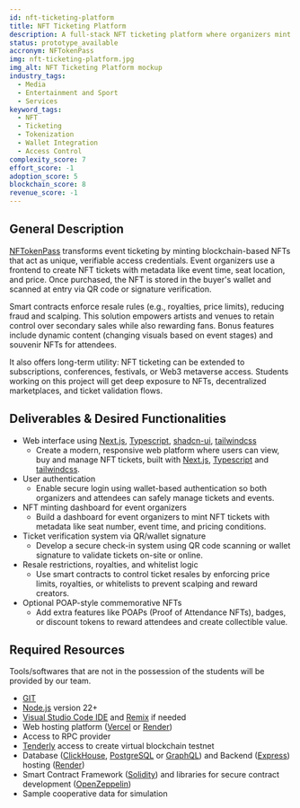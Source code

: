 ```yaml
---
id: nft-ticketing-platform
title: NFT Ticketing Platform
description: A full-stack NFT ticketing platform where organizers mint unique event tickets as NFTs. Tickets include metadata (seat, time, access rules, special rewards, etc.), and can be scanned for entry via blockchain wallet signature or QR code. Resale restrictions and secondary royalties are enforced via smart contracts. You can add bonus features like POAP collectibles, attendance badges, or discount perks.
status: prototype_available
accronym: NFTokenPass
img: nft-ticketing-platform.jpg
img_alt: NFT Ticketing Platform mockup
industry_tags:
  - Media
  - Entertainment and Sport
  - Services
keyword_tags:
  - NFT
  - Ticketing
  - Tokenization
  - Wallet Integration
  - Access Control
complexity_score: 7
effort_score: -1
adoption_score: 5
blockchain_score: 8
revenue_score: -1
---
```


## General Description

[NFTokenPass](https://nftokenpass.monark.io) transforms event ticketing by minting blockchain-based NFTs that act as unique, verifiable access credentials. Event organizers use a frontend to create NFT tickets with metadata like event time, seat location, and price. Once purchased, the NFT is stored in the buyer's wallet and scanned at entry via QR code or signature verification.

Smart contracts enforce resale rules (e.g., royalties, price limits), reducing fraud and scalping. This solution empowers artists and venues to retain control over secondary sales while also rewarding fans. Bonus features include dynamic content (changing visuals based on event stages) and souvenir NFTs for attendees.

It also offers long-term utility: NFT ticketing can be extended to subscriptions, conferences, festivals, or Web3 metaverse access. Students working on this project will get deep exposure to NFTs, decentralized marketplaces, and ticket validation flows.

## Deliverables & Desired Functionalities

- Web interface using [Next.js](https://nextjs.org/), [Typescript](https://www.typescriptlang.org/), [shadcn-ui](https://ui.shadcn.com/), [tailwindcss](https://tailwindcss.com/)
   - Create a modern, responsive web platform where users can view, buy and manage NFT tickets, built with [Next.js](https://nextjs.org/), [Typescript](https://www.typescriptlang.org/) and [tailwindcss](https://tailwindcss.com/).
- User authentication 
   - Enable secure login using wallet-based authentication so both organizers and attendees can safely manage tickets and events.
- NFT minting dashboard for event organizers
   - Build a dashboard for event organizers to mint NFT tickets with metadata like seat number, event time, and pricing conditions.
- Ticket verification system via QR/wallet signature
   - Develop a secure check-in system using QR code scanning or wallet signature to validate tickets on-site or online.
- Resale restrictions, royalties, and whitelist logic
   - Use smart contracts to control ticket resales by enforcing price limits, royalties, or whitelists to prevent scalping and reward creators.
- Optional POAP-style commemorative NFTs
   - Add extra features like POAPs (Proof of Attendance NFTs), badges, or discount tokens to reward attendees and create collectible value.

## Required Resources

Tools/softwares that are not in the possession of the students will be provided by our team.

- [GIT](https://git-scm.com/)
- [Node.js](https://nodejs.org/) version 22+
- [Visual Studio Code IDE](https://code.visualstudio.com/) and [Remix](https://remix-project.org/) if needed
- Web hosting platform ([Vercel](https://vercel.com/) or [Render](https://render.com/))
- Access to RPC provider
- [Tenderly](https://tenderly.co/) access to create virtual blockchain testnet
- Database ([ClickHouse](https://clickhouse.com/), [PostgreSQL](https://www.postgresql.org/) or [GraphQL](https://graphql.org/)) and Backend ([Express](https://expressjs.com/)) hosting ([Render](https://render.com/))
- Smart Contract Framework ([Solidity](https://soliditylang.org/)) and libraries for secure contract development ([OpenZeppelin](https://www.openzeppelin.com/))
- Sample cooperative data for simulation